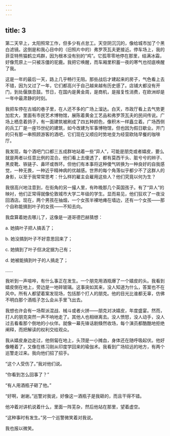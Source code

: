 ```yaml
---
---
---
```

title: 3
---




第二天早上，太阳照常工作，但多少有点怠工。天空阴沉沉的，像给城市加了个黑白滤镜。这倒是和我心目中的（旧照片中的）弗罗茨瓦夫更接近。停车场上，我的菲亚特熊猫鹤立鸡群，因为根本没有别的“鸡”。它孤零零地停在那里，结满冰霜，好像荒原上一只被冻僵的驼鹿。我把它唤醒，而车厢里积蓄一夜的寒气也彻底唤醒了我。

这是一年的最后一天，路上几乎畅行无阻。那些战后才建起来的房子，气色看上去不错，因为又过了一年，它们都高兴于自己越来越有历史感了。店铺大都没有开门，到处偃旗息鼓。节日，在国内是黄金周，是商机，是报复性消费，在欧洲却是一年中最肃静的时刻。

我把车停在古城的巷子里，在人还不多的广场上溜达。白天，市政厅看上去气势更加宏大，里面有市民艺术博物馆，展陈着黄金工艺品和弗罗茨瓦夫的民间传说。广场上栖息着鸽子，有一面建筑被刷成了四五种颜色，像积木一样矗立着。广场西侧的兵工厂是一座15世纪的建筑，如今改建为军事博物馆，但也因为假日歇业。开门的只有那一串照顾游客的酒吧，它们现在又顺应时势地变为经营欧陆早餐的咖啡厅。

我发现，每个酒吧门口都三五成群地站着一些“异人”，可能是朋克或者嬉皮，要么就是两者以任意比例的混合。他们看上去傻透了，都有莫西干头、脏兮兮的辫子、黑皮靴、铁链子、鼻环或唇环。但他们有本事将这种傻气转换为一种良好的自我感觉，一种无畏，一种近乎精神病的优越感。世界的每个角落似乎都少不了这群人的身影，以至于我常常思考：什么样的雇主会雇用这些人？他们究竟以何为生？

我很高兴地注意到，在街角的另一撮人里，有昨晚那几个英国孩子。有了“异人”的映衬，他们正常得就像伦敦城市大学二年级的学生。显而易见，他们狂欢了一夜没回酒店。现在，两个男孩在抽烟，一个女孩半裸地瘫在墙边，还有一个女孩——那个自称能搞到叶子的女孩——不知去向。

我盘算着她去哪儿了，这像是一道哥德巴赫猜想：

a. 她搞叶子把人搞丢了；

b. 她没搞到叶子不好意思回来了；

c. 她搞到了叶子但决定据为己有；

d. 她被能搞到叶子的人搞走了；

……

我听到一声喧哗，有什么事正在发生。一个朋克用酒瓶爆了一个嬉皮的头。我看到嬉皮倒在地上，旁边是一地碎玻璃。这事突如其来，没人知道为什么，答案也不在风中。所有人都望着案发现场，包括那个打人的朋克。他的目光比谁都无辜，仿佛不明白那个酒瓶子怎么会从手里飞出去。

我想也许会有一场帮派混战、械斗或者火拼——朋克对决嬉皮，年度盛宴。然而，打人的朋克突然一声不响地走了。其他人也相继离去。没人愤怒，没人动手，没人过去看看那个倒地的小伙伴。就像一幕先锋话剧倏然收场，每个演员都酷酷地拒绝阐释，而把解读的权利交给观众。

我从嬉皮身边走过，他侧匐在地上，头顶是一小摊血，身体还在随呼吸起伏。他好像睡着了，又像在练习刚从印度学回来的瑜伽术。我看到广场较远的地方，有两个巡警走过来。我向他们招了招手。

“这个人受伤了。”我对他们说。

“你看到怎么回事了？”

“有人用酒瓶子砸了他。”

“好啊，谢谢。”巡警对我说，好像这一酒瓶子是我砸的，而且干得不错。

他冲着对讲机说着什么，里面一阵芜杂，然后他站在那里，望着虚空。

“这种事时有发生。”另一个巡警微笑着对我说。

我也报以微笑。